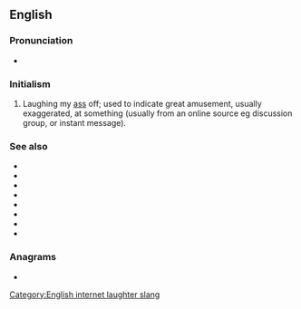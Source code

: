 {{also|lmao}}
==English==

===Pronunciation===
* {{IPA|/ɛlˌɛmˌeɪˈoʊ/|/ləˈmaʊ/|/ˈɛlˌmaʊ/|lang=en}}

===Initialism===
{{rfc-header|Initialism}}
{{head|en|initialism}}

# {{lb|en|Internet slang}} Laughing my [[ass]] off; used to indicate great amusement, usually exaggerated, at something (usually from an online source eg discussion group, or instant message).

===See also===
* {{l|en|LOL}}
* {{l|en|LMFAO}}
* {{l|en|LMDO}}
* {{l|en|LMVO}}
* {{l|en|LMNO}}
* {{l|en|ROFL}}
* {{l|en|ROFLMAO}}
* {{l|en|roflcopter}}

===Anagrams===
* {{anagrams|en|a=almo|AMLO|Malo|loam|loma|malo|mola}}

[[Category:English internet laughter slang]]
